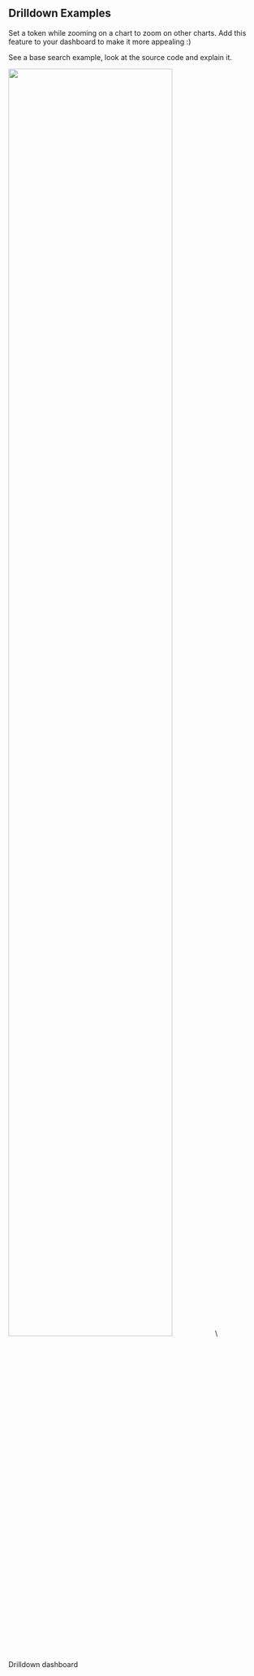
## Drilldown Examples

Set a token while zooming on a chart to zoom on other charts. Add this feature to your dashboard to make it more appealing :)

See a base search example, look at the source code and explain it. 

<img src="/static/app/splunk4champions2/images/drilldown.png" width="80%" /> \
<Link to="drilldown" openInNewContext>Drilldown dashboard</Link>
